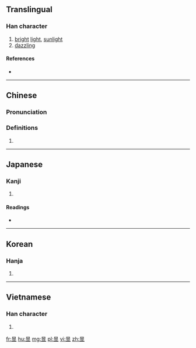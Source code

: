 ==Translingual==

===Han character===
{{Han char|rn=72|rad=日|as=05|sn=9|four=6010<sub>8</sub>|canj=日卜廿 (AYT)|ids=⿱[[日]][[立]]}}

# [[bright]] [[light]], [[sunlight]]
# [[dazzling]]

====References====
* {{Han ref|kx=0494.030|dkj=13862|dj=0858.090|hdz=21503.090|uh=6631|ud=26161|bh=AC52|bd=44114}}

----

==Chinese==
{{zh-forms}}

===Pronunciation===
{{zh-pron
|m=yù
|c=juk1
|mc=y
|oc=y
|ma=
|cat=n,a
}}

===Definitions===
# {{rfdef|lang=zh}}

----

==Japanese==

===Kanji===
{{ja-kanji|grade=|rs=日05}}

# {{defn|lang=ja|sort=日05}}

====Readings====
* {{ja-readings|on=[[いく]] (iku)|kun=[[あきらか]] (akiraka)}}

----

==Korean==

===Hanja===
{{ko-hanja|hangeul=욱|eumhun=|rv=uk|mr=uk|y=wuk}}

# {{defn|lang=ko|sort=日05}}

----

==Vietnamese==

===Han character===
{{vi-hantu|[[dục]]|rs=日05}}

# {{defn|lang=vi|sort=日05}}
<!--for some reason this character is not in the Nom Foundation database-->
[[fr:昱]]
[[hu:昱]]
[[mg:昱]]
[[pl:昱]]
[[vi:昱]]
[[zh:昱]]